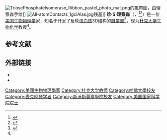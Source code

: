 {{Infobox scientist
| name              = Jane S. Richardson
| image             = Jane S Richardson BW photo 2002.jpg
| image_size        = 
| alt               = 
| caption           = 2002年的理察森
| birth_date        = {{Birth date and age|1941|1|25}}
| birth_place       = [[新泽西州|新泽西州]][[提內克|提內克]]
| death_date        = <!-- {{Death date and age|YYYY|MM|DD|YYYY|MM|DD}} (death date then birth date) -->
| death_place       = 
| resting_place             = 
| resting_place_coordinates = <!-- {{Coord|LAT|LONG|type:landmark|display=inline,title}} -->
| residence         = 
| citizenship       = 美国
| nationality       = 
| fields            = [[结构生物学|结构生物学]]、[[生物物理学|生物物理学]]
| workplaces        = [[杜克大学|杜克大学]]
| alma_mater        = [[斯沃斯莫爾學院|斯沃斯莫爾學院]]、[[哈佛大学|哈佛大学]]
| doctoral_advisor  = 
| academic_advisors = 
| doctoral_students = 
| notable_students  = 
| known_for         = [[飄帶圖|飄帶圖]]、[[structure_validation|structure validation]]
| author_abbrev_bot = 
| author_abbrev_zoo = 
| influences        = [[克里斯蒂安·B·安芬森|克里斯蒂安·B·安芬森]]、[[佛瑞德·布魯克斯|佛瑞德·布魯克斯]]、[[Frederic_M._Richards|Frederic M. Richards]]
| influenced        = 
| awards            = [[麦克阿瑟奖|麦克阿瑟奖]] (1985)、[[Alexander_Hollaender_Award_in_Biophysics|Alexander Hollaender Award in Biophysics]] (2019)
| signature         = <!--(filename only)-->
| signature_alt     = 
| footnotes         = 
| spouse            = David C. Richardson
}}

[[Image:TriosePhosphateIsomerase_Ribbon_pastel_photo_mat.png|thumb]]的飄帶圖，由理察森手绘]]
[[Image:All-atomContacts_1gciAlas.jpg|thumb]]残基]]
'''珍·S·理察森'''（{{lang-en|Jane Shelby Richardson}}，{{bd|1941年|1月25日|}}<ref name="wic">{{Cite web|url=http://www.chemheritage.org/discover/online-resources/chemistry-in-history/themes/biomolecules/proteins-and-sugars/richardson.aspx|title=Jane S. Richardson|last=|first=|date=|website=Chemical Heritage Foundation|archive-url=https://web.archive.org/web/20160712164855/http://www.chemheritage.org/discover/online-resources/chemistry-in-history/themes/biomolecules/proteins-and-sugars/richardson.aspx|archive-date=July 12, 2016|access-date=February 16, 2020}}</ref><ref>{{Cite web|url=http://digitaldukemed.mc.duke.edu/med_women/women/richardson_interview.html|title=Jane Richardson Interview|access-date=September 17, 2020|archive-date=2019-09-06|archive-url=https://web.archive.org/web/20190906174612/http://digitaldukemed.mc.duke.edu/med_women/women/richardson_interview.html|dead-url=no}}</ref>）是一位[[美国|美国]][[生物物理学|生物物理学]]家，知名于开发了反映[[蛋白质|蛋白质]]3D结构的[[飄帶圖|飄帶圖]]<ref>{{Cite web|url=https://www.thoughtco.com/famous-women-in-chemistry-609453|title=Famous Female Chemists and Chemical Engineers|last1=Ph. D.|first1=Biomedical Sciences|last2=B. A.|first2=Physics and Mathematics|date=|website=ThoughtCo|language=en|archive-url=https://web.archive.org/web/20210423015107/https://www.thoughtco.com/famous-women-in-chemistry-609453|archive-date=2021-04-23|access-date=February 16, 2020|last3=Facebook|first3=Facebook|last4=Twitter|first4=Twitter|dead-url=no}}</ref>，现为[[杜克大学|杜克大学]][[生物化学|生物化学]]教授<ref name="wic" />。

== 参考文献 ==
{{reflist|25em}}
== 外部链接 ==
* {{cite web | url = http://kinemage.biochem.duke.edu/ | title = Richardson Laboratory website | access-date = 2020-12-06 | archive-date = 2021-03-23 | archive-url = https://web.archive.org/web/20210323161149/http://kinemage.biochem.duke.edu/ | dead-url = no }}
* {{cite web | url = http://molprobity.biochem.duke.edu/ | title = MolProbity structure validation website | access-date = 2020-12-06 | archive-date = 2019-01-02 | archive-url = https://web.archive.org/web/20190102094850/http://molprobity.biochem.duke.edu/ | dead-url = no }}

{{Authority control}}

{{DEFAULTSORT:Richardson, Jane Shelby}}

[[Category:美國生物物理學家|Category:美國生物物理學家]]
[[Category:杜克大学教师|Category:杜克大学教师]]
[[Category:哈佛大學校友|Category:哈佛大學校友]]
[[Category:麦克阿瑟学者|Category:麦克阿瑟学者]]
[[Category:斯沃斯莫爾學院校友|Category:斯沃斯莫爾學院校友]]
[[Category:美国国家科学院院士|Category:美国国家科学院院士]]